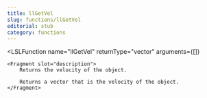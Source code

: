 ```yaml
---
title: llGetVel
slug: functions/llGetVel
editorial: stub
category: functions
---
```


<LSLFunction
	name="llGetVel"
	returnType="vector"
	arguments={[]}
>
	<Fragment slot="description">
		Returns the velocity of the object.
		
		Returns a vector that is the velocity of the object.
	</Fragment>
</LSLFunction>
